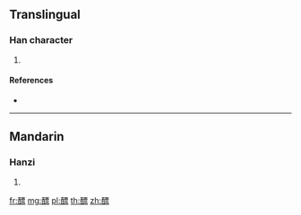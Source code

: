 {{character info/new}}
==Translingual==

===Han character===
{{Han char|rn=164|rad=酉|as=11|sn=18|four=11691|canj=MWMWF}}

# {{defn|Han|sort=酉11}}

====References====
* {{Han ref|kx=1287.030|dkj=39996|dj=1787.030|hdz=63595.080|uh=91A5|ud=37285|bh=F14F|bd=61775}}

----

==Mandarin==

===Hanzi===
{{cmn-hanzi|pin=[[piǎo]] ([[piao3]])|wg=p'iao<sup>3</sup>}}

# {{defn|lang=cmn|sort=酉11}}

[[fr:醥]]
[[mg:醥]]
[[pl:醥]]
[[th:醥]]
[[zh:醥]]
